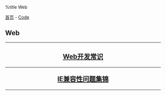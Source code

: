 %title Web

[[../../index|首页]] - [[../index|Code]]
==Web==
----
<center>
<h2>
[[web_tips|Web开发常识]]
----
[[ie_compatibility|IE兼容性问题集锦]]
</h2>
</center>
----
